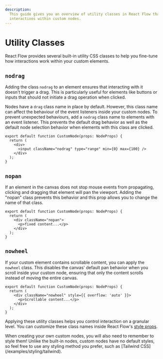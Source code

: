 ```yaml
---
description:
  This guide gives you an overview of utility classes in React Flow that help you control
  interactions within custom nodes.
---
```



# Utility Classes

React Flow provides several built-in utility CSS classes to help you fine-tune how
interactions work within your custom elements.

## `nodrag`

Adding the class `nodrag` to an element ensures that interacting with it doesn't trigger a
drag. This is particularly useful for elements like buttons or inputs that should not
initiate a drag operation when clicked.

Nodes have a `drag` class name in place by default. However, this class name can affect
the behaviour of the event listeners inside your custom nodes. To prevent unexpected
behaviours, add a `nodrag` class name to elements with an event listener. This prevents
the default drag behavior as well as the default node selection behavior when elements
with this class are clicked.

```tsx
export default function CustomNode(props: NodeProps) {
  return (
    <div>
      <input className="nodrag" type="range" min={0} max={100} />
    </div>
  );
}
```

## `nopan`

If an element in the canvas does not stop mouse events from propagating, clicking and
dragging that element will pan the viewport. Adding the "nopan" class prevents this
behavior and this prop allows you to change the name of that class.

```tsx
export default function CustomNode(props: NodeProps) {
  return (
    <div className="nopan">
      <p>fixed content...</p>
    </div>
  );
}
```

## `nowheel`

If your custom element contains scrollable content, you can apply the `nowheel` class.
This disables the canvas' default pan behavior when you scroll inside your custom node,
ensuring that only the content scrolls instead of moving the entire canvas.

```tsx
export default function CustomNode(props: NodeProps) {
  return (
    <div className="nowheel" style={{ overflow: 'auto' }}>
      <p>Scrollable content...</p>
    </div>
  );
}
```

Applying these utility classes helps you control interaction on a granular level. You can
customize these class names inside React Flow's
[style props](/api-reference/react-flow/#style-props).

<Callout type="info">
  When creating your own custom nodes, you will also need to remember to style them!
  Unlike the built-in nodes, custom nodes have no default styles, so feel free to use any
  styling method you prefer, such as [Tailwind CSS](/examples/styling/tailwind).
</Callout>
